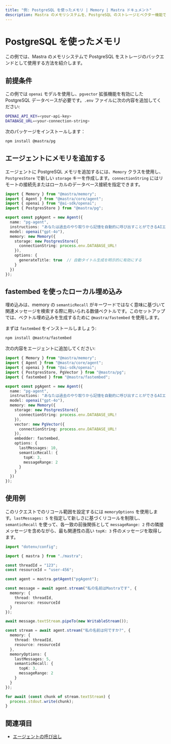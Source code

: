 ```yaml
---
title: "例: PostgreSQL を使ったメモリ | Memory | Mastra ドキュメント"
description: Mastra のメモリシステムを、PostgreSQL のストレージとベクター機能で利用する方法の例。
---
```


# PostgreSQL を使ったメモリ

この例では、Mastra のメモリシステムで PostgreSQL をストレージのバックエンドとして使用する方法を紹介します。

## 前提条件

この例では `openai` モデルを使用し、`pgvector` 拡張機能を有効にした PostgreSQL データベースが必要です。`.env` ファイルに次の内容を追加してください:

```bash filename=".env" copy
OPENAI_API_KEY=<your-api-key>
DATABASE_URL=<your-connection-string>
```

次のパッケージをインストールします：

```bash copy
npm install @mastra/pg
```


## エージェントにメモリを追加する

エージェントに PostgreSQL メモリを追加するには、`Memory` クラスを使用し、`PostgresStore` で新しい `storage` キーを作成します。`connectionString` にはリモートの接続先またはローカルのデータベース接続を指定できます。

```typescript filename="src/mastra/agents/example-pg-agent.ts" showLineNumbers copy
import { Memory } from "@mastra/memory";
import { Agent } from "@mastra/core/agent";
import { openai } from "@ai-sdk/openai";
import { PostgresStore } from "@mastra/pg";

export const pgAgent = new Agent({
  name: "pg-agent",
  instructions: "あなたは過去のやり取りから記憶を自動的に呼び出すことができるAIエージェントです。",
  model: openai("gpt-4o"),
  memory: new Memory({
    storage: new PostgresStore({
      connectionString: process.env.DATABASE_URL!
    }),
    options: {
      generateTitle: true  // 自動タイトル生成を明示的に有効にする
    }
  })
});
```


## fastembed を使ったローカル埋め込み

埋め込みは、memory の `semanticRecall` がキーワードではなく意味に基づいて関連メッセージを検索する際に用いられる数値ベクトルです。このセットアップでは、ベクトル埋め込みを生成するために `@mastra/fastembed` を使用します。

まずは `fastembed` をインストールしましょう:

```bash copy
npm install @mastra/fastembed
```

次の内容をエージェントに追加してください:

```typescript filename="src/mastra/agents/example-pg-agent.ts" showLineNumbers copy
import { Memory } from "@mastra/memory";
import { Agent } from "@mastra/core/agent";
import { openai } from "@ai-sdk/openai";
import { PostgresStore, PgVector } from "@mastra/pg";
import { fastembed } from "@mastra/fastembed";

export const pgAgent = new Agent({
  name: "pg-agent",
  instructions: "あなたは過去のやり取りから記憶を自動的に呼び出すことができるAIエージェントです。",
  model: openai("gpt-4o"),
  memory: new Memory({
    storage: new PostgresStore({
      connectionString: process.env.DATABASE_URL!
    }),
    vector: new PgVector({
      connectionString: process.env.DATABASE_URL!
    }),
    embedder: fastembed,
    options: {
      lastMessages: 10,
      semanticRecall: {
        topK: 3,
        messageRange: 2
      }
    }
  })
});
```


## 使用例

このリクエストでのリコール範囲を設定するには `memoryOptions` を使用します。`lastMessages: 5` を指定して新しさに基づくリコールを制限し、`semanticRecall` を使って、各一致の前後関係として `messageRange: 2` 件の隣接メッセージを含めながら、最も関連性の高い `topK: 3` 件のメッセージを取得します。

```typescript filename="src/test-pg-agent.ts" showLineNumbers copy
import "dotenv/config";

import { mastra } from "./mastra";

const threadId = "123";
const resourceId = "user-456";

const agent = mastra.getAgent("pgAgent");

const message = await agent.stream("私の名前はMastraです", {
  memory: {
    thread: threadId,
    resource: resourceId
  }
});

await message.textStream.pipeTo(new WritableStream());

const stream = await agent.stream("私の名前は何ですか?", {
  memory: {
    thread: threadId,
    resource: resourceId
  },
  memoryOptions: {
    lastMessages: 5,
    semanticRecall: {
      topK: 3,
      messageRange: 2
    }
  }
});

for await (const chunk of stream.textStream) {
  process.stdout.write(chunk);
}
```


## 関連項目

- [エージェントの呼び出し](../agents/calling-agents.mdx)